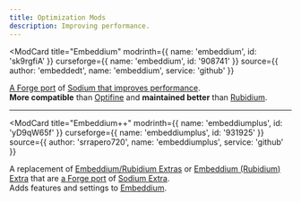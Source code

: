 ```yaml
---
title: Optimization Mods
description: Improving performance.
---
```



[forge]: https://files.minecraftforge.net/net/minecraftforge/forge
[sodium]: https://modrinth.com/mod/sodium
[optifine]: https://optifine.net/home
[rubidium]: https://modrinth.com/mod/rubidium

<ModCard
  title="Embeddium"
  modrinth={{ name: 'embeddium', id: 'sk9rgfiA' }}
  curseforge={{ name: 'embeddium', id: '908741' }}
  source={{ author: 'embeddedt', name: 'embeddium', service: 'github' }}
>
  [A Forge port][forge] of [Sodium that improves performance][sodium].  
 **More compatible** than [Optifine][optifine] and **maintained better** than [Rubidium][rubidium].
</ModCard>

---

[magnesium-extras]: https://curseforge.com/minecraft/mc-mods/magnesium-extras
[embeddium-rubidium-extras]: https://modrinth.com/mod/rubidium-extra
[sodium-extra]: https://modrinth.com/mod/sodium-extra
[embeddium]: https://modrinth.com/mod/embeddium

<ModCard
  title="Embeddium++"
  modrinth={{ name: 'embeddiumplus', id: 'yD9qW65f' }}
  curseforge={{ name: 'embeddiumplus', id: '931925' }}
  source={{ author: 'srrapero720', name: 'embeddiumplus', service: 'github' }}
>
  A replacement of  [Embeddium/Rubidium Extras][magnesium-extras]
  or [Embeddium (Rubidium) Extra][embeddium-rubidium-extras] that are [a Forge port][forge] of [Sodium Extra][sodium-extra].  
  Adds features and settings to [Embeddium][embeddium].  
</ModCard>
